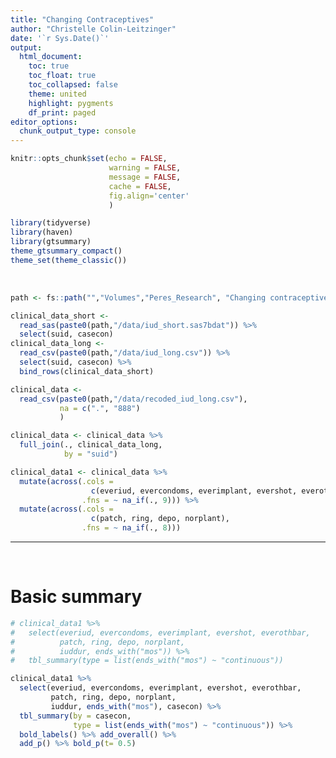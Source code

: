 ```yaml
---
title: "Changing Contraceptives"
author: "Christelle Colin-Leitzinger"
date: '`r Sys.Date()`'
output: 
  html_document:
    toc: true
    toc_float: true
    toc_collapsed: false
    theme: united
    highlight: pygments
    df_print: paged
editor_options: 
  chunk_output_type: console
---
```


<style type="text/css">
.figure {
   margin-top: 25px;
   <!-- margin-bottom: 100px; -->
}

table {
    margin-top: 10px;
    margin-bottom: 25px;
}
</style>

```r
knitr::opts_chunk$set(echo = FALSE,
                      warning = FALSE,
                      message = FALSE,
                      cache = FALSE,
                      fig.align='center'
                      )

```

```r
library(tidyverse)
library(haven)
library(gtsummary)
theme_gtsummary_compact()
theme_set(theme_classic())
```

<br>

```r
path <- fs::path("","Volumes","Peres_Research", "Changing contraceptives R01")

clinical_data_short <-
  read_sas(paste0(path,"/data/iud_short.sas7bdat")) %>% 
  select(suid, casecon)
clinical_data_long <-
  read_csv(paste0(path,"/data/iud_long.csv")) %>% 
  select(suid, casecon) %>% 
  bind_rows(clinical_data_short)

clinical_data <-
  read_csv(paste0(path,"/data/recoded_iud_long.csv"),
           na = c(".", "888")
           )
```


```r
clinical_data <- clinical_data %>% 
  full_join(., clinical_data_long,
            by = "suid")

clinical_data1 <- clinical_data %>% 
  mutate(across(.cols = 
                  c(everiud, evercondoms, everimplant, evershot, everothbar), 
                .fns = ~ na_if(., 9))) %>% 
  mutate(across(.cols = 
                  c(patch, ring, depo, norplant), 
                .fns = ~ na_if(., 8)))
```

***

<br>

# Basic summary
```r
# clinical_data1 %>% 
#   select(everiud, evercondoms, everimplant, evershot, everothbar,
#          patch, ring, depo, norplant,
#          iuddur, ends_with("mos")) %>% 
#   tbl_summary(type = list(ends_with("mos") ~ "continuous"))

clinical_data1 %>% 
  select(everiud, evercondoms, everimplant, evershot, everothbar,
         patch, ring, depo, norplant, 
         iuddur, ends_with("mos"), casecon) %>% 
  tbl_summary(by = casecon,
              type = list(ends_with("mos") ~ "continuous")) %>% 
  bold_labels() %>% add_overall() %>% 
  add_p() %>% bold_p(t= 0.5)
```




